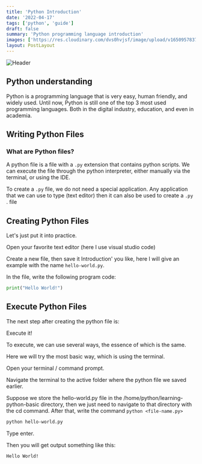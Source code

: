 ```yaml
---
title: 'Python Introduction'
date: '2022-04-17'
tags: ['python', 'guide']
draft: false
summary: 'Python programming language introduction'
images: ['https://res.cloudinary.com/dvs0hvjsf/image/upload/v1650957837/blog/python.jpg']
layout: PostLayout
---
```


<Image
  alt="Header"
  src="https://res.cloudinary.com/dvs0hvjsf/image/upload/v1650957837/blog/python.jpg"
  width={500}
  height={300}
  className="rounded-lg"
  objectFit="cover"
/>

## Python understanding

Python is a programming language that is very easy, human friendly, and widely used. Until now, Python is still one of the top 3 most used programming languages. Both in the digital industry, education, and even in academia.

## Writing Python Files

### What are Python files?

A python file is a file with a `.py` extension that contains python scripts. We can execute the file through the python interpreter, either manually via the terminal, or using the IDE.

To create a `.py` file, we do not need a special application. Any application that we can use to type (text editor) then it can also be used to create a `.py` . file

## Creating Python Files

Let's just put it into practice.

Open your favorite text editor (here I use visual studio code)

Create a new file, then save it Introduction' you like, here I will give an example with the name `hello-world.py`.

In the file, write the following program code:

```python:hello-world.py
print("Hello World!")
```

## Execute Python Files

The next step after creating the python file is:

Execute it!

To execute, we can use several ways, the essence of which is the same.

Here we will try the most basic way, which is using the terminal.

Open your terminal / command prompt.

Navigate the terminal to the active folder where the python file we saved earlier.

Suppose we store the hello-world.py file in the /home/python/learning-python-basic directory, then we just need to navigate to that directory with the cd command.
After that, write the command `python <file-name.py>`

```sh
python hello-world.py
```

Type enter.

Then you will get output something like this:

```console
Hello World!
```
